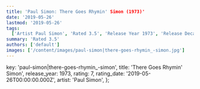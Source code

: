 ```yaml
---
title: 'Paul Simon: There Goes Rhymin' Simon (1973)'
date: '2019-05-26'
lastmod: '2019-05-26'
tags:
  ['Artist Paul Simon', 'Rated 3.5', 'Release Year 1973', 'Release Decade 1970']
summary: 'Rated 3.5'
authors: ['default']
images: ['/content/images/paul-simon|there-goes-rhymin_-simon.jpg']
---
```


  key: 'paul-simon|there-goes-rhymin_-simon',
  title: 'There Goes Rhymin' Simon',
  release_year: 1973,
  rating: 7,
  rating_date: '2019-05-26T00:00:00.000Z',
  artist: 'Paul Simon',
};

<MusicRating data={data} />
